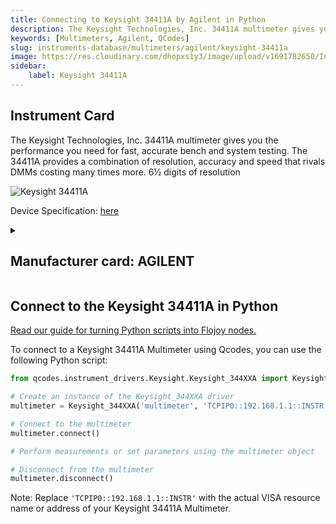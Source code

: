 ```yaml
---
title: Connecting to Keysight 34411A by Agilent in Python
description: The Keysight Technologies, Inc. 34411A multimeter gives you the performance you need for fast, accurate bench and system testing. The 34411A provides a combination of resolution, accuracy and speed that rivals DMMs costing many times more. 6½ digits of resolution
keywords: [Multimeters, Agilent, QCodes] 
slug: instruments-database/multimeters/agilent/keysight-34411a 
image: https://res.cloudinary.com/dhopxs1y3/image/upload/v1691782650/Instruments/Multimeters/Keysight-34411A/Keysight-34411A.jpg
sidebar:
    label: Keysight 34411A 
---
```



## Instrument Card

The Keysight Technologies, Inc. 34411A multimeter gives you the performance you need for fast, accurate bench and system testing. The 34411A provides a combination of resolution, accuracy and speed that rivals DMMs costing many times more. 6½ digits of resolution

![Keysight 34411A](https://res.cloudinary.com/dhopxs1y3/image/upload/v1691782650/Instruments/Multimeters/Keysight-34411A/Keysight-34411A.jpg)

Device Specification: [here](https://www.keysight.com/us/en/assets/7018-01326/data-sheets/5989-3738.pdf)

<details style={{ marginTop: "15px"}}>
<summary><h2 style={{display:'inline'}}>Manufacturer card: AGILENT</h2></summary>

![AGILENT](https://res.cloudinary.com/dhopxs1y3/image/upload/v1692126006/Instruments/Vendor%20Logos/Agilent.png)

Keysight Technologies, or Keysight, is an American company that manufactures electronics test and measurement equipment and software

- Headquarters: USA
- Yearly Revenue (millions, USD): 5420
- Vendor Website: [here](https://www.keysight.com/us/en/home.html)

</details>


<FeaturedInstrumentVideo category="MULTIMETERS" />

## Connect to the Keysight 34411A in Python

[Read our guide for turning Python scripts into Flojoy nodes.](https://docs.flojoy.ai/contribution/blocks/custom-flojoy-block/)



<Tabs>
<TabItem value="Flojoy" label="Flojoy" className="flojoy-instrument-tabs">

<SectionsCard category="MULTIMETERS" manufacturer="Agilent"></SectionsCard>

</TabItem>
<TabItem value="QCodes" label="QCodes">

To connect to a Keysight 34411A Multimeter using Qcodes, you can use the following Python script:

```python
from qcodes.instrument_drivers.Keysight.Keysight_344XXA import Keysight_344XXA

# Create an instance of the Keysight_344XXA driver
multimeter = Keysight_344XXA('multimeter', 'TCPIP0::192.168.1.1::INSTR')

# Connect to the multimeter
multimeter.connect()

# Perform measurements or set parameters using the multimeter object

# Disconnect from the multimeter
multimeter.disconnect()
```

Note: Replace `'TCPIP0::192.168.1.1::INSTR'` with the actual VISA resource name or address of your Keysight 34411A Multimeter.

</TabItem>
</Tabs>